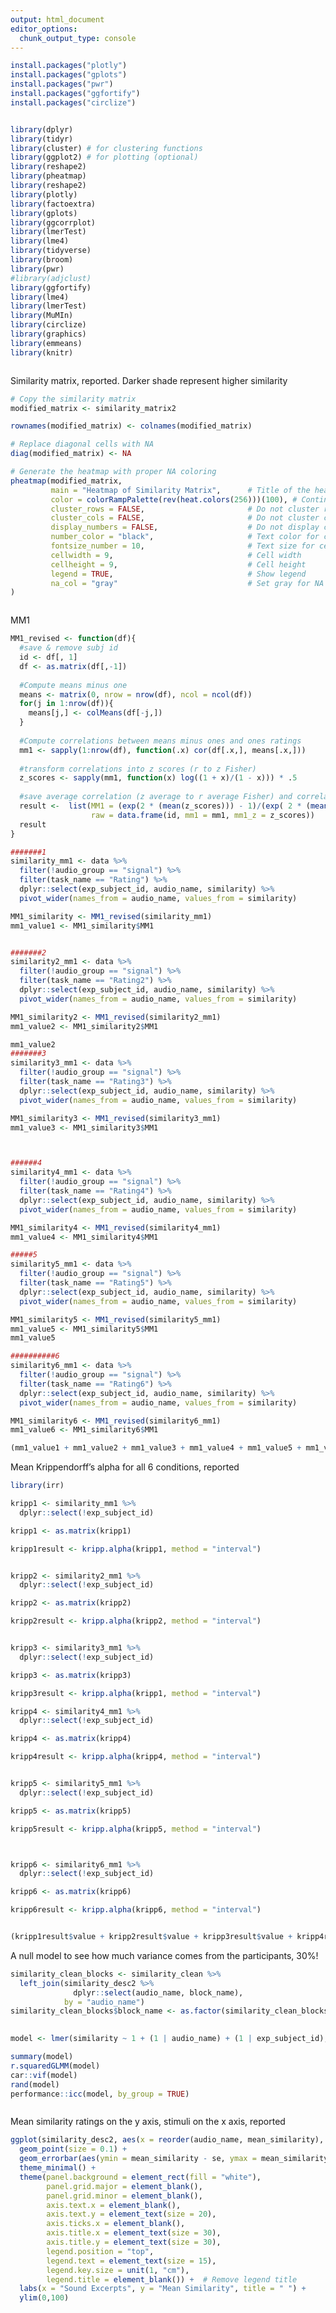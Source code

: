 ```yaml
---
output: html_document
editor_options: 
  chunk_output_type: console
---
```

```r

install.packages("plotly")
install.packages("gplots")
install.packages("pwr")
install.packages("ggfortify")
install.packages("circlize")


library(dplyr)
library(tidyr)
library(cluster) # for clustering functions
library(ggplot2) # for plotting (optional)
library(reshape2)
library(pheatmap)
library(reshape2)
library(plotly)
library(factoextra)
library(gplots)
library(ggcorrplot)
library(lmerTest)
library(lme4)
library(tidyverse)
library(broom)
library(pwr)
#library(adjclust)
library(ggfortify)
library(lme4)
library(lmerTest)
library(MuMIn)
library(circlize)
library(graphics)
library(emmeans)
library(knitr)



```



Similarity matrix, reported. Darker shade represent higher similarity

```r

# Copy the similarity matrix
modified_matrix <- similarity_matrix2

rownames(modified_matrix) <- colnames(modified_matrix)

# Replace diagonal cells with NA
diag(modified_matrix) <- NA

# Generate the heatmap with proper NA coloring
pheatmap(modified_matrix,
         main = "Heatmap of Similarity Matrix",      # Title of the heatmap
         color = colorRampPalette(rev(heat.colors(256)))(100), # Continuous color palette
         cluster_rows = FALSE,                       # Do not cluster rows
         cluster_cols = FALSE,                       # Do not cluster columns
         display_numbers = FALSE,                    # Do not display cell values
         number_color = "black",                     # Text color for cell values
         fontsize_number = 10,                       # Text size for cell values
         cellwidth = 9,                              # Cell width
         cellheight = 9,                             # Cell height
         legend = TRUE,                              # Show legend
         na_col = "gray"                             # Set gray for NA cells
)



```


MM1

```r
MM1_revised <- function(df){
  #save & remove subj id
  id <- df[, 1]
  df <- as.matrix(df[,-1])
  
  #Compute means minus one
  means <- matrix(0, nrow = nrow(df), ncol = ncol(df))
  for(j in 1:nrow(df)){
    means[j,] <- colMeans(df[-j,])
  }
  
  #Compute correlations between means minus ones and ones ratings
  mm1 <- sapply(1:nrow(df), function(.x) cor(df[.x,], means[.x,]))
  
  #transform correlations into z scores (r to z Fisher)
  z_scores <- sapply(mm1, function(x) log((1 + x)/(1 - x))) * .5 
  
  #save average correlation (z average to r average Fisher) and correlations per rater
  result <-  list(MM1 = (exp(2 * (mean(z_scores))) - 1)/(exp( 2 * (mean(z_scores))) + 1), 
                  raw = data.frame(id, mm1 = mm1, mm1_z = z_scores))
  result
}

#######1
similarity_mm1 <- data %>%
  filter(!audio_group == "signal") %>%
  filter(task_name == "Rating") %>%
  dplyr::select(exp_subject_id, audio_name, similarity) %>%
  pivot_wider(names_from = audio_name, values_from = similarity)

MM1_similarity <- MM1_revised(similarity_mm1)
mm1_value1 <- MM1_similarity$MM1


#######2
similarity2_mm1 <- data %>%
  filter(!audio_group == "signal") %>%
  filter(task_name == "Rating2") %>%
  dplyr::select(exp_subject_id, audio_name, similarity) %>%
  pivot_wider(names_from = audio_name, values_from = similarity)

MM1_similarity2 <- MM1_revised(similarity2_mm1)
mm1_value2 <- MM1_similarity2$MM1

mm1_value2
#######3
similarity3_mm1 <- data %>%
  filter(!audio_group == "signal") %>%
  filter(task_name == "Rating3") %>%
  dplyr::select(exp_subject_id, audio_name, similarity) %>%
  pivot_wider(names_from = audio_name, values_from = similarity)

MM1_similarity3 <- MM1_revised(similarity3_mm1)
mm1_value3 <- MM1_similarity3$MM1



######4
similarity4_mm1 <- data %>%
  filter(!audio_group == "signal") %>%
  filter(task_name == "Rating4") %>%
  dplyr::select(exp_subject_id, audio_name, similarity) %>%
  pivot_wider(names_from = audio_name, values_from = similarity)

MM1_similarity4 <- MM1_revised(similarity4_mm1)
mm1_value4 <- MM1_similarity4$MM1

#####5
similarity5_mm1 <- data %>%
  filter(!audio_group == "signal") %>%
  filter(task_name == "Rating5") %>%
  dplyr::select(exp_subject_id, audio_name, similarity) %>%
  pivot_wider(names_from = audio_name, values_from = similarity)

MM1_similarity5 <- MM1_revised(similarity5_mm1)
mm1_value5 <- MM1_similarity5$MM1
mm1_value5

##########6
similarity6_mm1 <- data %>%
  filter(!audio_group == "signal") %>%
  filter(task_name == "Rating6") %>%
  dplyr::select(exp_subject_id, audio_name, similarity) %>%
  pivot_wider(names_from = audio_name, values_from = similarity)

MM1_similarity6 <- MM1_revised(similarity6_mm1)
mm1_value6 <- MM1_similarity6$MM1

(mm1_value1 + mm1_value2 + mm1_value3 + mm1_value4 + mm1_value5 + mm1_value6) / 6
```

Mean Krippendorff's alpha for all 6 conditions, reported

```r
library(irr)

kripp1 <- similarity_mm1 %>%
  dplyr::select(!exp_subject_id)

kripp1 <- as.matrix(kripp1)

kripp1result <- kripp.alpha(kripp1, method = "interval")


kripp2 <- similarity2_mm1 %>%
  dplyr::select(!exp_subject_id)

kripp2 <- as.matrix(kripp2)

kripp2result <- kripp.alpha(kripp2, method = "interval")


kripp3 <- similarity3_mm1 %>%
  dplyr::select(!exp_subject_id)

kripp3 <- as.matrix(kripp3)

kripp3result <- kripp.alpha(kripp1, method = "interval")

kripp4 <- similarity4_mm1 %>%
  dplyr::select(!exp_subject_id)

kripp4 <- as.matrix(kripp4)

kripp4result <- kripp.alpha(kripp4, method = "interval")


kripp5 <- similarity5_mm1 %>%
  dplyr::select(!exp_subject_id)

kripp5 <- as.matrix(kripp5)

kripp5result <- kripp.alpha(kripp5, method = "interval")



kripp6 <- similarity6_mm1 %>%
  dplyr::select(!exp_subject_id)

kripp6 <- as.matrix(kripp6)

kripp6result <- kripp.alpha(kripp6, method = "interval")


(kripp1result$value + kripp2result$value + kripp3result$value + kripp4result$value + kripp5result$value + kripp6result$value) / 6

```

A null model to see how much variance comes from the participants, 30%!

```r
similarity_clean_blocks <- similarity_clean %>%
  left_join(similarity_desc2 %>%
              dplyr::select(audio_name, block_name),
            by = "audio_name")
similarity_clean_blocks$block_name <- as.factor(similarity_clean_blocks$block_name)
  

model <- lmer(similarity ~ 1 + (1 | audio_name) + (1 | exp_subject_id), data = similarity_clean_blocks)

summary(model)
r.squaredGLMM(model)
car::vif(model) 
rand(model)
performance::icc(model, by_group = TRUE)



```


Mean similarity ratings on the y axis, stimuli on the x axis, reported

```r

ggplot(similarity_desc2, aes(x = reorder(audio_name, mean_similarity), y = mean_similarity)) +
  geom_point(size = 0.1) +
  geom_errorbar(aes(ymin = mean_similarity - se, ymax = mean_similarity + se), width = 0.001) +
  theme_minimal() +
  theme(panel.background = element_rect(fill = "white"),
        panel.grid.major = element_blank(),
        panel.grid.minor = element_blank(),
        axis.text.x = element_blank(),
        axis.text.y = element_text(size = 20),
        axis.ticks.x = element_blank(),
        axis.title.x = element_text(size = 30),
        axis.title.y = element_text(size = 30),
        legend.position = "top",
        legend.text = element_text(size = 15),
        legend.key.size = unit(1, "cm"),
        legend.title = element_blank()) +  # Remove legend title
  labs(x = "Sound Excerpts", y = "Mean Similarity", title = " ") +
  ylim(0,100)
```



